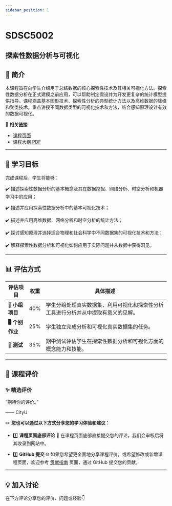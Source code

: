 ```yaml
---
sidebar_position: 1
---
```


# SDSC5002
## 探索性数据分析与可视化

## **📘 简介**
本课程旨在向学生介绍用于总结数据的核心探索性技术及其相关可视化方法。探索性数据分析在正式建模之前应用，可以帮助制定假设并为开发更复杂的统计模型提供指导。课程涵盖基本图形技术、探索性分析的典型统计方法以及高维数据的降维和聚类技术，重点讲授不同数据类型的可视化技术和方法，结合感知原理设计有效的数据可视化。

🔗 **相关链接**
- [课程页面](https://www.cityu.edu.hk/catalogue/pg/202526/course/SDSC5002.htm)
- [课程大纲 PDF](https://www.cityu.edu.hk/catalogue/pg/202526/course/SDSC5002.pdf)

---

## **🎯 学习目标**

完成课程后，学生将能够：

✔️ 描述探索性数据分析的基本概念及其在数据挖掘、网络分析、时空分析和机器学习中的应用；

✔️ 描述并应用探索性数据分析中的基本可视化技术；

✔️ 描述并应用高维数据、网络分析和时空分析的统计方法；

✔️ 探讨感知原理并选择适合物理和社会科学中不同数据集的可视化技术和方法；

✔️ 解释探索性数据分析和可视化如何应用于实际问题并从数据中获得洞见。

---

## **📊 评估方式**

| **评估项目**           | **权重** | **具体描述**                                                                                       |
|-----------------------|---------|---------------------------------------------------------------------------------------------------|
| **📝 小组项目**         | 40%     | 学生分组处理真实数据集，利用可视化和探索性分析工具进行分析并从中提取有意义的见解。                      |
| **🖥️ 个别作业**         | 25%     | 学生独立完成分析和可视化真实数据集的任务。                                                        |
| **📄 测试**             | 35%     | 期中测试评估学生在探索性数据分析和可视化方面的概念能力和技能。                                        |

---

## **💬 课程评价**

### ✨ **精选评价**
<div className={commentStyles.commentBox}>
    <p className={commentStyles.commentText}>
        “期待你的评价。”
    </p>
    <p className={commentStyles.commentAuthor}>—— CityU</p>
</div>

✏️ **您也可以通过以下方式分享您的学习体验和建议：**

- 1️⃣ **课程页面底部评论**
💬 在课程页面底部直接提交您的评论，我们会审核后将其收录到网站中。

- 2️⃣ **GitHub 提交**
🌐 如果您希望更全面地分享课程评价，或希望修改或新增课程页面，欢迎参考 [贡献指南](/contributing) 页面，通过 GitHub 提交您的贡献。



---


## **💡 加入讨论**

在下方评论分享您的评价、问题或经验👇
<Utterances />
